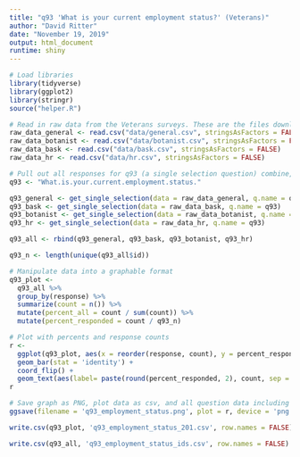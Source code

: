 ```yaml
---
title: "q93 'What is your current employment status?' (Veterans)"
author: "David Ritter"
date: "November 19, 2019"
output: html_document
runtime: shiny
---
```


```r
# Load libraries
library(tidyverse)
library(ggplot2)
library(stringr)
source("helper.R")
```

```r
# Read in raw data from the Veterans surveys. These are the files downloaded from survey monkey saved as a .csv
raw_data_general <- read.csv("data/general.csv", stringsAsFactors = FALSE)
raw_data_botanist <- read.csv("data/botanist.csv", stringsAsFactors = FALSE)
raw_data_bask <- read.csv("data/bask.csv", stringsAsFactors = FALSE)
raw_data_hr <- read.csv("data/hr.csv", stringsAsFactors = FALSE)
```

```r
# Pull out all responses for q93 (a single selection question) combine, then determine 'question n'
q93 <- "What.is.your.current.employment.status."

q93_general <- get_single_selection(data = raw_data_general, q.name = q93)
q93_bask <- get_single_selection(data = raw_data_bask, q.name = q93)
q93_botanist <- get_single_selection(data = raw_data_botanist, q.name = q93)
q93_hr <- get_single_selection(data = raw_data_hr, q.name = q93)

q93_all <- rbind(q93_general, q93_bask, q93_botanist, q93_hr)

q93_n <- length(unique(q93_all$id))
```


```r
# Manipulate data into a graphable format
q93_plot <- 
  q93_all %>%
  group_by(response) %>%
  summarize(count = n()) %>%
  mutate(percent_all = count / sum(count)) %>%
  mutate(percent_responded = count / q93_n)
```

```r
# Plot with percents and response counts
r <- 
  ggplot(q93_plot, aes(x = reorder(response, count), y = percent_responded)) +
  geom_bar(stat = 'identity') +
  coord_flip() +
  geom_text(aes(label= paste(round(percent_responded, 2), count, sep = "***")))
r
```

```r
# Save graph as PNG, plot data as csv, and all question data including response IDs as csv (save question n and N at end of plot file as "_x.x")
ggsave(filename = 'q93_employment_status.png', plot = r, device = 'png')

write.csv(q93_plot, 'q93_employment_status_201.csv', row.names = FALSE)

write.csv(q93_all, 'q93_employment_status_ids.csv', row.names = FALSE)
```